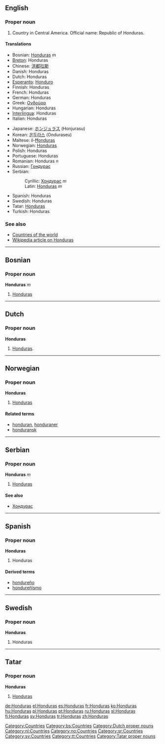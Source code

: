 {{see|honduras}}

==English==

===Proper noun===
{{en-proper noun}}

# Country in Central America. Official name: Republic of Honduras.

====Translations====
{{top}}
*Bosnian: [[Honduras#Bosnian|Honduras]] ''m''
*[[Breton]]: Honduras
*Chinese: [[洪都拉斯]]
*Danish: Honduras
*Dutch: Honduras
*[[Esperanto]]: [[Honduro]]
*Finnish: Honduras
*French: Honduras
*German: Honduras {{n}}
*Greek: [[Ονδούρα]]
*Hungarian: Honduras
*[[Interlingua]]: Honduras
*Italian: Honduras
{{mid}}
*Japanese: [[ホンジュラス]] (Honjurasu)
*Korean: [[온두라스]] (Onduraseu)
*Maltese: il-[[Ħonduras]]
*Norwegian: [[#Norwegian|Honduras]]
*Polish: Honduras
*Portuguese: Honduras
*Romanian: Honduras ''n''
*Russian: [[Гондурас]]
*Serbian:
*:Cyrillic: [[Хондурас]] ''m''
*:Latin: [[Honduras#Serbian|Honduras]] ''m''
*Spanish: Honduras
*Swedish: Honduras
*Tatar: [[Honduras#Tatar|Honduras]]
*Turkish: Honduras
{{bottom}}

===See also===
*[[Countries of the world]]
*[[w:Honduras|Wikipedia article on Honduras]]

[[Category:Countries]]

----

==Bosnian==

===Proper noun===
'''Honduras''' ''m''
#[[Honduras]]
[[Category:bs:Countries]]

----

==Dutch==
===Proper noun===
'''Honduras''' {{n}}
# [[#English|Honduras]].

[[Category:Dutch proper nouns]]
[[Category:nl:Countries]]

----

==Norwegian==

===Proper noun===
[[Category:no:Countries]]
'''Honduras'''
#[[#English|Honduras]]
====Related terms====
*[[honduran]], [[honduraner]]
*[[honduransk]]

----

==Serbian==

===Proper noun===
'''Honduras''' ''m''
#[[Honduras]]
====See also====
*[[Хондурас]]
[[Category:sr:Countries]]

----

==Spanish==

===Proper noun===
'''Honduras'''
# Honduras

====Derived terms====
*[[hondureño]] {{pos_a}}
*[[hondureñismo]] {{m}}

----

==Swedish==

===Proper noun===
'''Honduras'''
#Honduras
[[Category:sv:Countries]]

----
==Tatar==
===Proper noun===
'''Honduras'''
#[[Honduras#English|Honduras]]

[[Category:tt:Countries]]
[[Category:Tatar proper nouns]]

[[de:Honduras]]
[[el:Honduras]]
[[es:Honduras]]
[[fr:Honduras]]
[[ko:Honduras]]
[[hu:Honduras]]
[[pl:Honduras]]
[[pt:Honduras]]
[[ru:Honduras]]
[[sl:Honduras]]
[[fi:Honduras]]
[[sv:Honduras]]
[[tr:Honduras]]
[[zh:Honduras]]